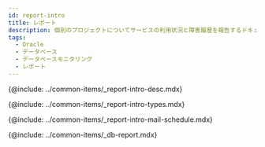```yaml
---
id: report-intro
title: レポート
description: 個別のプロジェクトについてサービスの利用状況と障害履歴を報告するドキュメントについて説明します。
tags:
  - Oracle
  - データベース
  - データベースモニタリング
  - レポート
---
```


<!-- 概要 -->

{@include: ../common-items/_report-intro-desc.mdx}

<!-- ## レポートの種類 -->

{@include: ../common-items/_report-intro-types.mdx}

<!-- ## メール送信予約 -->

{@include: ../common-items/_report-intro-mail-schedule.mdx} 

{@include: ../common-items/_db-report.mdx}
